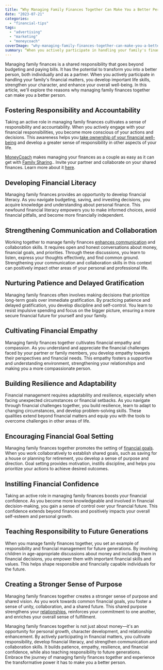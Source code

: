 ```yaml
---
title: “Why Managing Family Finances Together Can Make You a Better Person"
date: "2023-07-21"
categories: 
  - "financial-tips"
tags: 
  - "advertising"
  - "marketing"
  - "moneycoach"
coverImage: "why-managing-family-finances-together-can-make-you-a-better-person.jpg"
summary: “When you actively participate in handling your family's financial matters, you develop important life skills, strengthen your character, and enhance your overall well-being."
---
```

Managing family finances is a shared responsibility that goes beyond budgeting and paying bills. It has the potential to transform you into a better person, both individually and as a partner. When you actively participate in handling your family's financial matters, you develop important life skills, strengthen your character, and enhance your overall well-being. In this article, we'll explore the reasons why managing family finances together can make you a better person.

## Fostering Responsibility and Accountability
Taking an active role in managing family finances cultivates a sense of responsibility and accountability. When you actively engage with your financial responsibilities, you become more conscious of your actions and decisions. This awareness helps you [take ownership of your financial well-being](/blog/does-your-partner-know-how-much-money-you-spend) and develop a greater sense of responsibility in other aspects of your life.

[MoneyCoach](/) makes managing your finances as a couple as easy as it can get with [Family Sharing](/blog/introducing-family-sharing-and-budgeting-for-couples-in-moneycoach-app).. Invite your partner and collaborate on your shared finances. Learn more about it [here](/guides/how-to-share-apple-card-transactions-with-your-partner).

## Developing Financial Literacy
Managing family finances provides an opportunity to develop financial literacy. As you navigate budgeting, saving, and investing decisions, you acquire knowledge and understanding about personal finance. This newfound financial literacy empowers you to make informed choices, avoid financial pitfalls, and become more financially independent.

## Strengthening Communication and Collaboration
Working together to manage family finances [enhances communication](/blog/why-managing-finances-as-a-couple-can-improve-your-relationship) and collaboration skills. It requires open and honest conversations about money, financial goals, and priorities. Through these discussions, you learn to listen, express your thoughts effectively, and find common ground. Strengthening your communication and collaboration skills in this context can positively impact other areas of your personal and professional life.

## Nurturing Patience and Delayed Gratification
Managing family finances often involves making decisions that prioritize long-term goals over immediate gratification. By practicing patience and delayed gratification, you develop discipline and self-control. You learn to resist impulsive spending and focus on the bigger picture, ensuring a more secure financial future for yourself and your family.

## Cultivating Financial Empathy
Managing family finances together cultivates financial empathy and compassion. As you understand and appreciate the financial challenges faced by your partner or family members, you develop empathy towards their perspectives and financial needs. This empathy fosters a supportive and understanding environment, strengthening your relationships and making you a more compassionate person.

## Building Resilience and Adaptability
Financial management requires adaptability and resilience, especially when facing unexpected circumstances or financial setbacks. As you navigate through financial challenges together, you build resilience, learn to adapt to changing circumstances, and develop problem-solving skills. These qualities extend beyond financial matters and equip you with the tools to overcome challenges in other areas of life.

## Encouraging Financial Goal Setting
Managing family finances together promotes the setting of [financial goals](/blog/how-to-manage-life-goals-as-a-couple-and-achieve-them-together). When you work collaboratively to establish shared goals, such as saving for a house or planning for retirement, you develop a sense of purpose and direction. Goal setting provides motivation, instills discipline, and helps you prioritize your actions to achieve desired outcomes.

## Instilling Financial Confidence
Taking an active role in managing family finances boosts your financial confidence. As you become more knowledgeable and involved in financial decision-making, you gain a sense of control over your financial future. This confidence extends beyond finances and positively impacts your overall self-esteem and personal growth.

## Teaching Responsibility to Future Generations
When you manage family finances together, you set an example of responsibility and financial management for future generations. By involving children in age-appropriate discussions about money and including them in financial decisions, you empower them with important financial skills and values. This helps shape responsible and financially capable individuals for the future.

## Creating a Stronger Sense of Purpose
Managing family finances together creates a stronger sense of purpose and shared vision. As you work towards common financial goals, you foster a sense of unity, collaboration, and a shared future. This shared purpose strengthens your [relationships](/blog/why-talking-about-money-can-spice-up-your-intimacy-as-a-couple), reinforces your commitment to one another, and enriches your overall sense of fulfillment.

Managing family finances together is not just about money—it's an opportunity for personal growth, character development, and relationship enhancement. By actively participating in financial matters, you cultivate responsibility, develop financial literacy, and strengthen communication and collaboration skills. It builds patience, empathy, resilience, and financial confidence, while also teaching responsibility to future generations. Embrace the journey of managing family finances together and experience the transformative power it has to make you a better person.